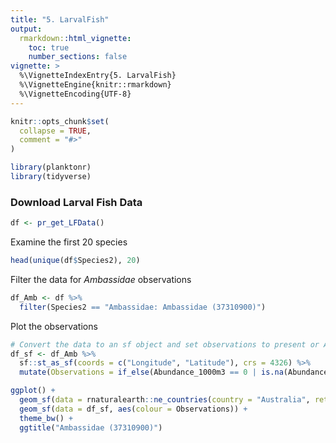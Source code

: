 ```yaml
---
title: "5. LarvalFish"
output: 
  rmarkdown::html_vignette:
    toc: true
    number_sections: false
vignette: >
  %\VignetteIndexEntry{5. LarvalFish}
  %\VignetteEngine{knitr::rmarkdown}
  %\VignetteEncoding{UTF-8}
---
```


```r
knitr::opts_chunk$set(
  collapse = TRUE,
  comment = "#>"
)
```

```r
library(planktonr)
library(tidyverse)
```

### Download Larval Fish Data

```r
df <- pr_get_LFData()
```

Examine the first 20 species
```r
head(unique(df$Species2), 20)
```

Filter the data for _Ambassidae_ observations

```r
df_Amb <- df %>% 
  filter(Species2 == "Ambassidae: Ambassidae (37310900)")
```


Plot the observations

```r
# Convert the data to an sf object and set observations to present or Absent
df_sf <- df_Amb %>% 
  sf::st_as_sf(coords = c("Longitude", "Latitude"), crs = 4326) %>% 
  mutate(Observations = if_else(Abundance_1000m3 == 0 | is.na(Abundance_1000m3), "Absent", "Present"))

ggplot() + 
  geom_sf(data = rnaturalearth::ne_countries(country = "Australia", returnclass = "sf")) +
  geom_sf(data = df_sf, aes(colour = Observations)) + 
  theme_bw() +
  ggtitle("Ambassidae (37310900)")
```




